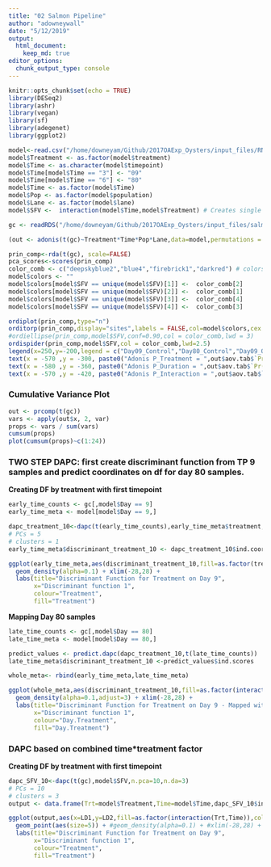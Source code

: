 ```yaml
---
title: "02 Salmon Pipeline"
author: "adowneywall"
date: "5/12/2019"
output: 
  html_document:
    keep_md: true
editor_options: 
  chunk_output_type: console
---
```


```r
knitr::opts_chunk$set(echo = TRUE)
library(DESeq2)
library(ashr)
library(vegan)
library(sf)
library(adegenet)
library(ggplot2)
```

```r
model<-read.csv("/home/downeyam/Github/2017OAExp_Oysters/input_files/RNA/metadata_cvirginica_rna_meta.txt", header=TRUE)
model$Treatment <- as.factor(model$treatment)
model$Time <- as.character(model$timepoint)
model$Time[model$Time == "3"] <- "09"
model$Time[model$Time == "6"] <- "80"
model$Time <- as.factor(model$Time)
model$Pop <- as.factor(model$population)
model$Lane <- as.factor(model$lane)
model$SFV <-  interaction(model$Time,model$Treatment) # Creates single factor variable for combination of time and treatment

gc <- readRDS("/home/downeyam/Github/2017OAExp_Oysters/input_files/salmon_RNA/out2/gene_countMatrix.RData")
```

```r
(out <- adonis(t(gc)~Treatment*Time*Pop*Lane,data=model,permutations = 999))
```
```r
prin_comp<-rda(t(gc), scale=FALSE)
pca_scores<-scores(prin_comp)
color_comb <- c("deepskyblue2","blue4","firebrick1","darkred") # colors for population 
model$colors <- "" 
model$colors[model$SFV == unique(model$SFV)[1]] <-  color_comb[2]
model$colors[model$SFV == unique(model$SFV)[2]] <-  color_comb[1]
model$colors[model$SFV == unique(model$SFV)[3]] <-  color_comb[4]
model$colors[model$SFV == unique(model$SFV)[4]] <-  color_comb[3]

ordiplot(prin_comp,type="n")
orditorp(prin_comp,display="sites",labels = FALSE,col=model$colors,cex = 2,pch = 16)
#ordiellipse(prin_comp,model$SFV,conf=0.90,col = color_comb,lwd = 3)
ordispider(prin_comp,model$SFV,col = color_comb,lwd=2.5)
legend(x=250,y=-200,legend = c("Day09_Control","Day80_Control","Day09_OA","Day80_OA"),pch = 16,col=color_comb,xpd = .25)
text(x = -570 ,y = -300, paste0("Adonis P_Treatment = ",out$aov.tab$`Pr(>F)`[1],"*"))
text(x = -580 ,y = -360, paste0("Adonis P_Duration = ",out$aov.tab$`Pr(>F)`[2],"*"))
text(x = -570 ,y = -420, paste0("Adonis P_Interaction = ",out$aov.tab$`Pr(>F)`[3]))
```

### Cumulative Variance Plot
```r
out <- prcomp(t(gc))
vars <- apply(out$x, 2, var)  
props <- vars / sum(vars)
cumsum(props)
plot(cumsum(props)~c(1:24))
```

### TWO STEP DAPC: first create discriminant function from TP 9 samples and predict coordinates on df for day 80 samples.  
  
**Creating DF by treatment with first timepoint**  
```r
early_time_counts <- gc[,model$Day == 9]
early_time_meta <- model[model$Day == 9,]

dapc_treatment_10<-dapc(t(early_time_counts),early_time_meta$treatment,n.pca=10,n.da=2)
# PCs = 5
# clusters = 1
early_time_meta$discriminant_treatment_10 <- dapc_treatment_10$ind.coord

ggplot(early_time_meta,aes(discriminant_treatment_10,fill=as.factor(treatment),colour=as.factor(treatment))) + 
  geom_density(alpha=0.1) + xlim(-28,28) + 
  labs(title="Discriminant Function for Treatment on Day 9",
       x="Discriminant function 1",
       colour="Treatment",
       fill="Treatment")
```

**Mapping Day 80 samples**  
```r
late_time_counts <- gc[,model$Day == 80]
late_time_meta <- model[model$Day == 80,]

predict_values <- predict.dapc(dapc_treatment_10,t(late_time_counts))
late_time_meta$discriminant_treatment_10 <-predict_values$ind.scores

whole_meta<- rbind(early_time_meta,late_time_meta)

ggplot(whole_meta,aes(discriminant_treatment_10,fill=as.factor(interaction(Day,treatment)),colour=as.factor(interaction(Day,treatment)))) + 
  geom_density(alpha=0.1,adjust=3) + xlim(-28,28) + 
  labs(title="Discriminant Function for Treatment on Day 9 - Mapped with Day 80 Samples",
       x="Discriminant function 1",
       colour="Day.Treatment",
       fill="Day.Treatment")
```

### DAPC based on combined time*treatment factor  
  
**Creating DF by treatment with first timepoint**  
```r
dapc_SFV_10<-dapc(t(gc),model$SFV,n.pca=10,n.da=3)
# PCs = 10
# clusters = 3
output <- data.frame(Trt=model$Treatment,Time=model$Time,dapc_SFV_10$ind.coord)

ggplot(output,aes(x=LD1,y=LD2,fill=as.factor(interaction(Trt,Time)),colour=as.factor(interaction(Trt,Time)))) + 
  geom_point(aes(size=5)) + #geom_density(alpha=0.1) + #xlim(-28,28) + 
  labs(title="Discriminant Function for Treatment on Day 9",
       x="Discriminant function 1",
       colour="Treatment",
       fill="Treatment")
```
